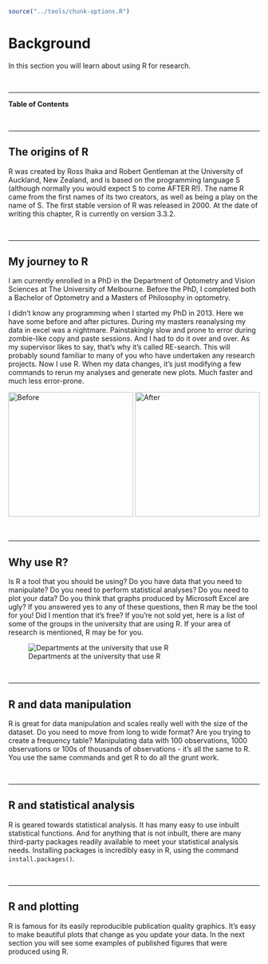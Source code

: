   
```r
source("../tools/chunk-options.R")
```

# Background

In this section you will learn about using R for research.

<br>

---

**Table of Contents**

<!-- toc -->

<br>

---

## The origins of R

R was created by Ross Ihaka and Robert Gentleman at the University of Auckland, New Zealand, and is based on the programming language S (although normally you would expect S to come AFTER R!). The name R came from the first names of its two creators, as well as being a play on the name of S. The first stable version of R was released in 2000. At the date of writing this chapter, R is currently on version 3.3.2. 

<br>

---

## My journey to R

I am currently enrolled in a PhD in the Department of Optometry and Vision Sciences at The University of Melbourne. Before the PhD, I completed both a Bachelor of Optometry and a Masters of Philosophy in optometry. 

I didn’t know any programming when I started my PhD in 2013. Here we have some before and after pictures. During my masters reanalysing my data in excel was a nightmare. Painstakingly slow and prone to error during zombie-like copy and paste sessions. And I had to do it over and over. As my supervisor likes to say, that’s why it’s called RE-search. This will probably sound familiar to many of you who have undertaken any research projects. Now I use R. When my data changes, it’s just modifying a few commands to rerun my analyses and generate new plots. Much faster and much less error-prone. 

![Before](images/before.png){ width=250px } ![After](images/after.png){ width=250px } 

<br>

---

## Why use R?

Is R a tool that you should be using? Do you have data that you need to manipulate? Do you need to perform statistical analyses? Do you need to plot your data? Do you think that graphs produced by Microsoft Excel are ugly? If you answered yes to any of these questions, then R may be the tool for you! Did I mention that it’s free? If you’re not sold yet, here is a list of some of the groups in the university that are using R. If your area of research is mentioned, R may be for you.

![Departments at the university that use R](images/university_depts.png)

<br>

---

## R and data manipulation

R is great for data manipulation and scales really well with the size of the dataset. Do you need to move from long to wide format? Are you trying to create a frequency table? Manipulating data with 100 observations, 1000 observations or 100s of thousands of observations - it’s all the same to R. You use the same commands and get R to do all the grunt work.

<br>

---

## R and statistical analysis

R is geared towards statistical analysis. It has many easy to use inbuilt statistical functions. And for anything that is not inbuilt, there are many third-party packages readily available to meet your statistical analysis needs. Installing packages is incredibly easy in R, using the command `install.packages()`. 

<br>

---

## R and plotting

R is famous for its easily reproducible publication quality graphics. It’s easy to make beautiful plots that change as you update your data. In the next section you will see some examples of published figures that were produced using R.
